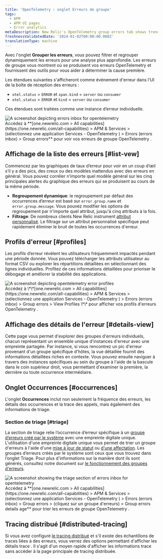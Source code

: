 ```yaml
---
title: 'OpenTelemetry : onglet Erreurs de groupe'
tags:
  - APM
  - APM UI pages
  - Error analytics
metaDescription: New Relic's OpenTelemetry group errors tab shows trends and anomalies that help you compare and troubleshoot error events.
freshnessValidatedDate: '2024-01-02T00:00:00.000Z'
translationType: machine
---
```


Avec l&apos;onglet **Grouper les erreurs**, vous pouvez filtrer et regrouper dynamiquement les erreurs pour une analyse plus approfondie. Les erreurs de groupe vous montrent où se produisent vos erreurs OpenTelemetry et fournissent des outils pour vous aider à déterminer la cause première.

Les étendues suivantes s&apos;afficheront comme événement d&apos;erreur dans l&apos;UI de la boîte de réception des erreurs :

* `otel.status` = `ERROR` et `span.kind` = `server` ou `consumer`
* `otel.status` = `ERROR` et `kind` = `server` ou `consumer`

Ces étendues sont traitées comme une instance d’erreur individuelle.

<img title="otel errors inbox" alt="A screenshot depicting errors inbox for opentelemetry" src="/images/errors-inbox_screenshot-full_otel-errors-inbox.webp" />

<figcaption>
  Accédez à **[one.newrelic.com &gt; All capabilities](https://one.newrelic.com/all-capabilities) &gt; APM &amp; Services &gt; (sélectionnez une application Services - OpenTelemetry ) &gt; Errors (errors inbox) &gt; Group errors** pour voir vos erreurs de groupe OpenTelemetry .
</figcaption>

## Affichage de la liste des erreurs [#list-vew]

Commencez par les graphiques de taux d’erreur pour voir en un coup d’œil s’il y a des pics, des creux ou des modèles inattendus avec des erreurs en général. Vous pouvez corréler n’importe quel modèle général sur les cinq principales alertes du graphique des erreurs qui se produisent au cours de la même période.

* **Regroupement dynamique**: le regroupement par défaut des occurrences d’erreur est basé sur `error.group.name` et `error.group.message`. Vous pouvez modifier les options de regroupement par n&apos;importe quel attribut, jusqu&apos;à cinq attributs à la fois.
* **Filtrage**: De nombreux clients New Relic instrument [attribut personnalisé](/docs/data-apis/custom-data/custom-events/collect-custom-attributes/#enabling-custom). Le filtrage sur un attribut personnalisé spécifique peut rapidement éliminer le bruit de toutes les occurrences d&apos;erreur.

## Profils d&apos;erreur [#profiles]

Les profils d’erreur révèlent les utilisateurs fréquemment impactés pendant une période donnée. Vous pouvez télécharger les attributs utilisateur au format CSV ou explorer les répartitions détaillées en sélectionnant des lignes individuelles. Profitez de ces informations détaillées pour prioriser le débogage et améliorer la stabilité des applications.

<img title="otel error profiles" alt="A screenshot depicting opentelemetry error profiles" src="/images/errors-inbox_screenshot-crop_otel-error-profiles.webp" />

<figcaption>
  Accédez à \*\*[one.newrelic.com &gt; All capabilities](https://one.newrelic.com/all-capabilities) &gt; APM &amp; Services &gt; (sélectionnez une application Services - OpenTelemetry ) &gt; Errors (errors inbox) &gt; Group errors &gt; View Profiles \*\* pour afficher vos profils d&apos;erreurs OpenTelemetry .
</figcaption>

## Affichage des détails de l&apos;erreur [#details-view]

Cette page vous permet d&apos;explorer des groupes d&apos;erreurs individuels, chacun représentant un ensemble unique d&apos;instances d&apos;erreur avec une empreinte partagée. Par instance, si vous rencontrez un pic d&apos;erreur provenant d&apos;un groupe spécifique d&apos;hôtes, la vue détaillée fournit des informations détaillées riches en contexte. Vous pouvez ensuite naviguer à travers des instances spécifiques au sein du groupe à l&apos;aide de la bascule dans le coin supérieur droit, vous permettant d&apos;examiner la première, la dernière ou toute occurrence intermédiaire.

## Onglet Occurrences [#occurrences]

L&apos;onglet **Occurrences** inclut non seulement la fréquence des erreurs, les détails des occurrences et la trace des appels, mais également des informations de triage.

### Section de triage [#triage]

La section de triage relie l’occurrence d’erreur spécifique à un [groupe d’erreurs créé par le système](/docs/errors-inbox/errors-inbox/#groups) avec une empreinte digitale unique. L&apos;utilisation d&apos;une empreinte digitale unique vous permet de trier un groupe d&apos;erreurs à l&apos;aide d&apos;une [mise à jour de statut](/docs/errors-inbox/errors-inbox/#status) ou [d&apos;une affectation](/docs/errors-inbox/errors-inbox/#assign). Les groupes d’erreurs créés par le système sont ceux que vous trouvez dans l’onglet Triage. Pour plus d&apos;informations sur la manière dont ils sont générés, consultez notre document sur [le fonctionnement des groupes d&apos;erreurs](/docs/errors-inbox/errors-inbox/#how-groups-work).

<img title="triage section" alt="A screenshot showing the triage section of errors inbox for opentelemetry" src="/images/errors-inbox_screenshot-crop_triage-otel-errors-inbox.webp" />

<figcaption>
  Accédez à **[one.newrelic.com &gt; All capabilities](https://one.newrelic.com/all-capabilities) &gt; APM &amp; Services &gt; (sélectionnez une application Services - OpenTelemetry ) &gt; Errors (errors inbox) &gt; Group errors &gt; (cliquez sur un groupe d&apos;erreurs) &gt; Group errors details age** pour trier les erreurs de groupe OpenTelemetry .
</figcaption>

## Tracing distribué [#distributed-tracing]

Si vous avez configuré [le tracing distribué](/docs/distributed-tracing/concepts/quick-start/) et s&apos;il existe des échantillons de traces liées à des erreurs, vous verrez des options permettant d&apos;afficher les détails trace . Il s&apos;agit d&apos;un moyen rapide d&apos;afficher les informations trace sans accéder à la page principale de tracing distribuée.